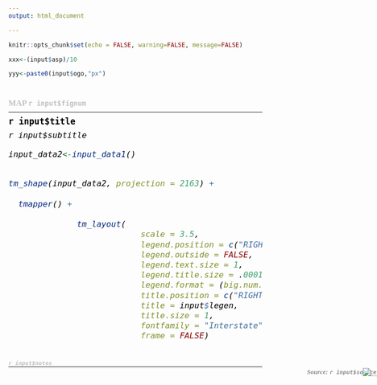```yaml
---
output: html_document

---
```


```r
knitr::opts_chunk$set(echo = FALSE, warning=FALSE, message=FALSE)
```


<style type="text/css">

h3 { /* Map Index */
  font-size: 16px;
  font-family: "Interstate";
  color:#C0C0C0;
  margin: 0.5em auto;
}



h4 { /* Title */
  font-size: 20px;
  font-weight: bold;
  font-family: "Interstate";
  color:#000000;
  margin: 0.4em auto;
}

h5 { /* Notes */
  font-size: 2px;
  font-family: "Interstate";
  margin: 0.01em auto;
}

h6 { /* Subtitle */
  font-size: 19px;
  font-family: "Interstate";
  color:#000000;
  margin: 0.01em auto;
}

hr { 
    margin: 0px;
    border-width: 1.5px;
    border-color: #C0C0C0;
}

</style>

```r

xxx<-(input$asp)/10

yyy<-paste0(input$ogo,"px")




```

<h3> MAP `r input$fignum` <h3>
<font size = "2"> <hr> </font>
<h4> `r input$title` <h4>
<h6>`r input$subtitle` <h6>

```r
input_data2<-input_data1()


tm_shape(input_data2, projection = 2163) + 
  
  tmapper() + 
  
              tm_layout(
                           scale = 3.5,
                           legend.position = c("RIGHT","BOTTOM"),
                           legend.outside = FALSE,
                           legend.text.size = 1,
                           legend.title.size = .0001,
                           legend.format = (big.num.abbr = NA),     
                           title.position = c("RIGHT","BOTTOM"),
                           title = input$legen,
                           title.size = 1,
                           fontfamily = "Interstate",
                           frame = FALSE) 



```



<h5> <span style = "color:#C0C0C0"> <font size = "2"> `r input$notes` </font> </span>  <h5>
 <hr>
 <p><p/>
<div style="position: fixed; right: 1;"> <span style = "color:#878787"> <font size = "2"> Source: `r input$source` </font> </span> </div> 
<div style="position: fixed; right: 0;">![](logo2.jpeg){width=`r yyy`} </div>



 
 
 